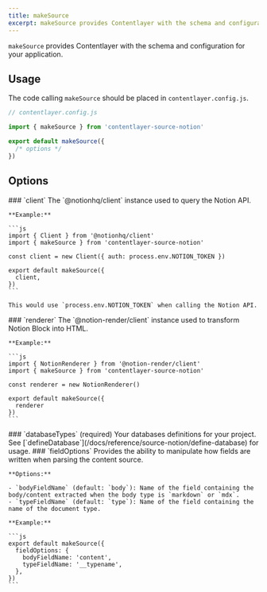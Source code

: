 ```yaml
---
title: makeSource
excerpt: makeSource provides Contentlayer with the schema and configuration when using local files as the content source.
---
```


`makeSource` provides Contentlayer with the schema and configuration for your application.

## Usage

The code calling `makeSource` should be placed in `contentlayer.config.js`.

```ts
// contentlayer.config.js

import { makeSource } from 'contentlayer-source-notion'

export default makeSource({
  /* options */
})
```

## Options

<OptionsTable>
  <OptionTitle>
    ### `client` 
    
  </OptionTitle>
  <OptionDescription>
    The `@notionhq/client` instance used to query the Notion API.

    **Example:**

    ```js
    import { Client } from '@notionhq/client'
    import { makeSource } from 'contentlayer-source-notion'

    const client = new Client({ auth: process.env.NOTION_TOKEN })

    export default makeSource({
      client,
    })
    ```

    This would use `process.env.NOTION_TOKEN` when calling the Notion API.

  </OptionDescription>
  <OptionTitle>
    ### `renderer`

  </OptionTitle>
  <OptionDescription>
    The `@notion-render/client` instance used to transform Notion Block into HTML.

    **Example:**

    ```js
    import { NotionRenderer } from '@notion-render/client'
    import { makeSource } from 'contentlayer-source-notion'

    const renderer = new NotionRenderer()

    export default makeSource({
      renderer
    })
    ```

  </OptionDescription>
  <OptionTitle>
    ### `databaseTypes` 
    (required)

  </OptionTitle>
  <OptionDescription>
    Your databases definitions for your project. See [`defineDatabase`](/docs/reference/source-notion/define-database) for usage.

  </OptionDescription>
  <OptionTitle>
    ### `fieldOptions`

  </OptionTitle>
  <OptionDescription>
    Provides the ability to manipulate how fields are written when parsing the content source.

    **Options:**

    - `bodyFieldName` (default: `body`): Name of the field containing the body/content extracted when the body type is `markdown` or `mdx`.
    - `typeFieldName` (default: `type`): Name of the field containing the name of the document type.

    **Example:**

    ```js
    export default makeSource({
      fieldOptions: {
        bodyFieldName: 'content',
        typeFieldName: '__typename',
      },
    })
    ```

  </OptionDescription>
</OptionsTable>

